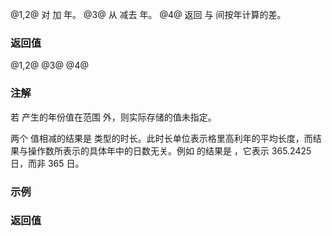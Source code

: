 {{cpp/chrono/title|operator+|operator- {{small|(std::chrono::year)}}}}
{{cpp/chrono/year/navbar}}
{{dcl begin}}
{{dcl|since=c++20|num=1|
constexpr std::chrono::year operator+( const std::chrono::year&amp; y,
                                       const std::chrono::years&amp; ys ) noexcept;
}}
{{dcl|since=c++20|num=2|
constexpr std::chrono::year operator+( const std::chrono::years&amp; ys,
                                       const std::chrono::year&amp; y ) noexcept;
}}
{{dcl|since=c++20|num=3|
constexpr std::chrono::year operator-( const std::chrono::year&amp; y,
                                       const std::chrono::years&amp; ys ) noexcept;
}}
{{dcl|since=c++20|num=4|
constexpr std::chrono::years operator-( const std::chrono::year&amp; y1, 
                                        const std::chrono::year&amp; y2 ) noexcept;
}}
{{dcl end}}

@1,2@ 对 {{c|y}} 加 {{c|ys.count()}} 年。
@3@ 从 {{c|y}} 减去 {{c|ys.count()}} 年。
@4@ 返回 {{c|y1}} 与 {{c|y2}} 间按年计算的差。

===返回值===
@1,2@ {{c|std::chrono::year(int(y) + ys.count())}}
@3@ {{c|std::chrono::year(int(y) - ys.count())}}
@4@ {{c|std::chrono::years(int(y1) - int(y2))}}

===注解===
若 {{v|1-3}} 产生的年份值在范围 {{closed range|-32767|32767}} 外，则实际存储的值未指定。

两个 {{tt|year}} 值相减的结果是 {{lc|std::chrono::years}} 类型的时长。此时长单位表示格里高利年的平均长度，而结果与操作数所表示的具体年中的日数无关。例如 {{c|2018y - 2017y}} 的结果是 {{c|std::chrono::years(1)}}，它表示 365.2425 日，而非 365 日。

===示例===
{{example
|code=
#include &lt;cassert&gt;
#include &lt;chrono&gt;

int main()
{
    std::chrono::year y{2020};

    y = std::chrono::years(12) + y; // 重载 (2): duration + time point
    assert(y == std::chrono::year(2032));

    y = y - std::chrono::years(33); // 重载 (3): time point - duration
    assert(y == std::chrono::year(1999));

    // y = std::chrono::years(33) - y; // 不支持: duration - time point

    using namespace std::chrono;
    constexpr std::chrono::years ys = 2025y - 2020y; // 重载 (4)
    static_assert(ys == std::chrono::years(5));
}
}}

===返回值===
{{dsc begin}}
{{dsc inc|cpp/chrono/month/dsc operator_inc dec}}
{{dsc inc|cpp/chrono/month/dsc operator_arith}}
{{dsc end}}

{{langlinks|en|es|ja|ru}}